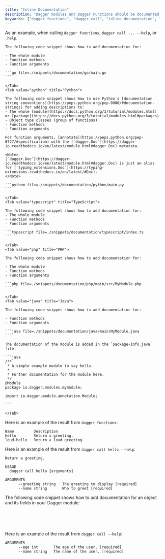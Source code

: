 ```yaml
---
title: "Inline Documentation"
description: "Dagger modules and Dagger Functions should be documented so that descriptions are shown in the API and the CLI"
keywords: ["dagger functions", "dagger call", "inline documentation", "documentation", "dagger module"]
---
```


As an example, when calling `dagger functions`, `dagger call ... --help`, or `.help`.

<Tabs groupId="language" queryString="sdk">
    <Tab value="go" title="Go">

    The following code snippet shows how to add documentation for:

    - The whole module
    - Function methods
    - Function arguments

    ```go file=./snippets/documentation/go/main.go
    ```

    </Tab>
    <Tab value="python" title="Python">

    The following code snippet shows how to use Python's [documentation string conventions](https://peps.python.org/pep-0008/#documentation-strings) for adding descriptions to:
    - The whole [module](https://docs.python.org/3/tutorial/modules.html) or [package](https://docs.python.org/3/tutorial/modules.html#packages)
    - Object type classes (group of functions)
    - Function methods
    - Function arguments

    For function arguments, [annotate](https://peps.python.org/pep-0727/#specification) with the [`dagger.Doc`](https://dagger-io.readthedocs.io/en/latest/module.html#dagger.Doc) metadata.

    <Note>
    [`dagger.Doc`](https://dagger-io.readthedocs.io/en/latest/module.html#dagger.Doc) is just an alias for [`typing_extensions.Doc`](https://typing-extensions.readthedocs.io/en/latest/#Doc).
    </Note>

    ```python file=./snippets/documentation/python/main.py
    ```

    </Tab>
    <Tab value="typescript" title="TypeScript">

    The following code snippet shows how to add documentation for:
    - The whole module
    - Function methods
    - Function arguments

    ```typescript file=./snippets/documentation/typescript/index.ts
    ```

    </Tab>
    <Tab value="php" title="PHP">

    The following code snippet shows how to add documentation for:

    - The whole module
    - Function methods
    - Function arguments

    ```php file=./snippets/documentation/php/main/src/MyModule.php
    ```

    </Tab>
    <Tab value="java" title="Java">

    The following code snippet shows how to add documentation for:

    - Function methods
    - Function arguments

    ```java file=./snippets/documentation/java/main/MyModule.java
    ```

    The documentation of the module is added in the `package-info.java` file.

    ```java
    /**
     * A simple example module to say hello.
     *
     * Further documentation for the module here.
     */
    @Module
    package io.dagger.modules.mymodule;

    import io.dagger.module.annotation.Module;

    ```

    </Tab>
</Tabs>

Here is an example of the result from `dagger functions`:

```
Name         Description
hello        Return a greeting.
loud-hello   Return a loud greeting.
```

Here is an example of the result from `dagger call hello --help`:

```
Return a greeting.

USAGE
  dagger call hello [arguments]

ARGUMENTS
      --greeting string   The greeting to display [required]
      --name string       Who to greet [required]
```


The following code snippet shows how to add documentation for an object and its fields in your Dagger module:

<Tabs groupId="language" queryString="sdk">
<Tab value="go" title="Go">

```go file=./snippets/documentation/go/object.go
```

</Tab>
<Tab value="python" title="Python">

```python file=./snippets/documentation/python/object.py
```

</Tab>
<Tab value="typescript" title="TypeScript">

```typescript file=./snippets/documentation/typescript/object.ts
```

</Tab>
<Tab value="php" title="PHP">

```php file=./snippets/documentation/php/object/src/MyModule.php
```

</Tab>
<Tab value="java" title="Java">

```java file=./snippets/documentation/java/object/MyModule.java
```

</Tab>
</Tabs>

Here is an example of the result from `dagger call --help`:

```
ARGUMENTS
      --age int       The age of the user. [required]
      --name string   The name of the user. [required]
```
